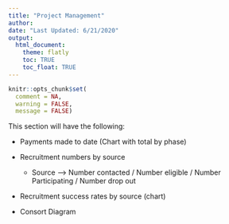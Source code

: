 ```yaml
---
title: "Project Management"
author: 
date: "Last Updated: 6/21/2020"
output: 
  html_document:
    theme: flatly
    toc: TRUE
    toc_float: TRUE
---
```


```r
knitr::opts_chunk$set(
  comment = NA,
  warning = FALSE,
  message = FALSE)
```


This section will have the following:

  - Payments made to date (Chart with total by phase)
  
  - Recruitment numbers by source 
  
      - Source --> Number contacted / Number eligible / Number Participating / Number drop out
  
  
  
  - Recruitment success rates by source (chart)
  
  
  - Consort Diagram


